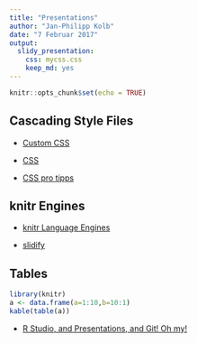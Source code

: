 ```yaml
---
title: "Presentations"
author: "Jan-Philipp Kolb"
date: "7 Februar 2017"
output: 
  slidy_presentation: 
    css: mycss.css
    keep_md: yes
---
```


```r
knitr::opts_chunk$set(echo = TRUE)
```


## Cascading Style Files

- [Custom CSS](http://rmarkdown.rstudio.com/html_document_format.html#custom_css)

- [CSS](https://en.wikipedia.org/wiki/Cascading_Style_Sheets)

- [CSS pro tipps](https://github.com/AllThingsSmitty/css-protips#use-a-css-reset)

## knitr Engines

- [knitr Language Engines](http://rmarkdown.rstudio.com/authoring_knitr_engines.html)

- [slidify](http://slidify.org/)

## Tables

```r
library(knitr)
a <- data.frame(a=1:10,b=10:1)
kable(table(a))
```

- [R Studio, and Presentations, and Git! Oh my!](https://www.r-bloggers.com/r-studio-and-presentations-and-git-oh-my/)

